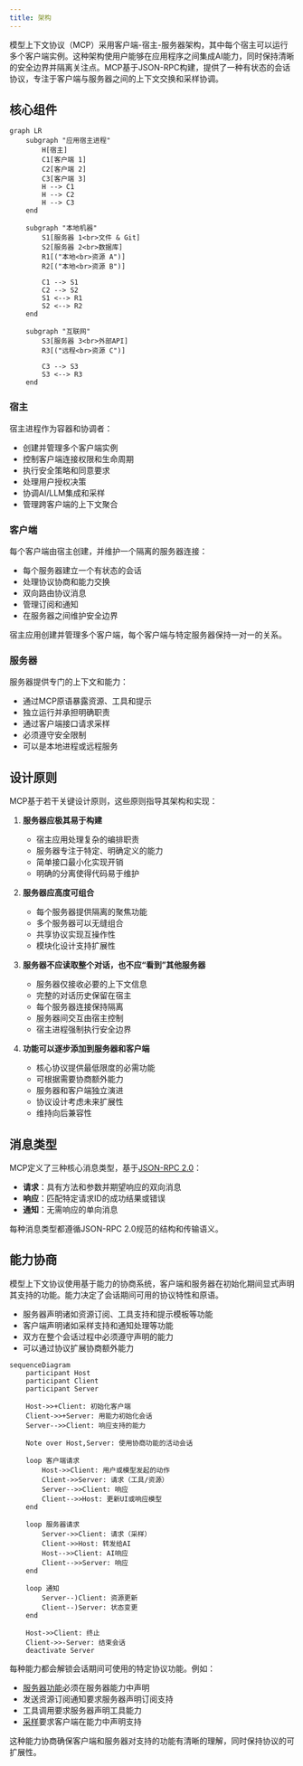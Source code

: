 ```yaml
---
title: 架构
---
```


模型上下文协议（MCP）采用客户端-宿主-服务器架构，其中每个宿主可以运行多个客户端实例。这种架构使用户能够在应用程序之间集成AI能力，同时保持清晰的安全边界并隔离关注点。MCP基于JSON-RPC构建，提供了一种有状态的会话协议，专注于客户端与服务器之间的上下文交换和采样协调。

## 核心组件

```mermaid
graph LR
    subgraph "应用宿主进程"
        H[宿主]
        C1[客户端 1]
        C2[客户端 2]
        C3[客户端 3]
        H --> C1
        H --> C2
        H --> C3
    end

    subgraph "本地机器"
        S1[服务器 1<br>文件 & Git]
        S2[服务器 2<br>数据库]
        R1[("本地<br>资源 A")]
        R2[("本地<br>资源 B")]

        C1 --> S1
        C2 --> S2
        S1 <--> R1
        S2 <--> R2
    end

    subgraph "互联网"
        S3[服务器 3<br>外部API]
        R3[("远程<br>资源 C")]

        C3 --> S3
        S3 <--> R3
    end
```

### 宿主

宿主进程作为容器和协调者：

- 创建并管理多个客户端实例
- 控制客户端连接权限和生命周期
- 执行安全策略和同意要求
- 处理用户授权决策
- 协调AI/LLM集成和采样
- 管理跨客户端的上下文聚合

### 客户端

每个客户端由宿主创建，并维护一个隔离的服务器连接：

- 每个服务器建立一个有状态的会话
- 处理协议协商和能力交换
- 双向路由协议消息
- 管理订阅和通知
- 在服务器之间维护安全边界

宿主应用创建并管理多个客户端，每个客户端与特定服务器保持一对一的关系。

### 服务器

服务器提供专门的上下文和能力：

- 通过MCP原语暴露资源、工具和提示
- 独立运行并承担明确职责
- 通过客户端接口请求采样
- 必须遵守安全限制
- 可以是本地进程或远程服务

## 设计原则

MCP基于若干关键设计原则，这些原则指导其架构和实现：

1. **服务器应极其易于构建**
   - 宿主应用处理复杂的编排职责
   - 服务器专注于特定、明确定义的能力
   - 简单接口最小化实现开销
   - 明确的分离使得代码易于维护

2. **服务器应高度可组合**
   - 每个服务器提供隔离的聚焦功能
   - 多个服务器可以无缝组合
   - 共享协议实现互操作性
   - 模块化设计支持扩展性

3. **服务器不应读取整个对话，也不应“看到”其他服务器**
   - 服务器仅接收必要的上下文信息
   - 完整的对话历史保留在宿主
   - 每个服务器连接保持隔离
   - 服务器间交互由宿主控制
   - 宿主进程强制执行安全边界

4. **功能可以逐步添加到服务器和客户端**
   - 核心协议提供最低限度的必需功能
   - 可根据需要协商额外能力
   - 服务器和客户端独立演进
   - 协议设计考虑未来扩展性
   - 维持向后兼容性

## 消息类型

MCP定义了三种核心消息类型，基于[JSON-RPC 2.0](https://www.jsonrpc.org/specification)：

- **请求**：具有方法和参数并期望响应的双向消息
- **响应**：匹配特定请求ID的成功结果或错误
- **通知**：无需响应的单向消息

每种消息类型都遵循JSON-RPC 2.0规范的结构和传输语义。

## 能力协商

模型上下文协议使用基于能力的协商系统，客户端和服务器在初始化期间显式声明其支持的功能。能力决定了会话期间可用的协议特性和原语。

- 服务器声明诸如资源订阅、工具支持和提示模板等功能
- 客户端声明诸如采样支持和通知处理等功能
- 双方在整个会话过程中必须遵守声明的能力
- 可以通过协议扩展协商额外能力

```mermaid
sequenceDiagram
    participant Host
    participant Client
    participant Server

    Host->>+Client: 初始化客户端
    Client->>+Server: 用能力初始化会话
    Server-->>Client: 响应支持的能力

    Note over Host,Server: 使用协商功能的活动会话

    loop 客户端请求
        Host->>Client: 用户或模型发起的动作
        Client->>Server: 请求（工具/资源）
        Server-->>Client: 响应
        Client-->>Host: 更新UI或响应模型
    end

    loop 服务器请求
        Server->>Client: 请求（采样）
        Client->>Host: 转发给AI
        Host-->>Client: AI响应
        Client-->>Server: 响应
    end

    loop 通知
        Server--)Client: 资源更新
        Client--)Server: 状态变更
    end

    Host->>Client: 终止
    Client->>-Server: 结束会话
    deactivate Server
```

每种能力都会解锁会话期间可使用的特定协议功能。例如：

- [服务器功能](/specification/2024-11-05/server)必须在服务器能力中声明
- 发送资源订阅通知要求服务器声明订阅支持
- 工具调用要求服务器声明工具能力
- [采样](/specification/2024-11-05/client)要求客户端在能力中声明支持

这种能力协商确保客户端和服务器对支持的功能有清晰的理解，同时保持协议的可扩展性。